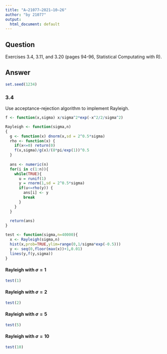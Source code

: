```yaml
---
title: "A—21077—2021—10—26"
author: "by 21077"
output:
  html_document: default
---
```


## Question
Exercises 3.4, 3.11, and 3.20 (pages 94-96, Statistical Computating with R).

## Answer
```r
set.seed(1234)
```

### 3.4

Use acceptance-rejection algorithm to implement Rayleigh.

```r
f <- function(x,sigma) x/sigma^2*exp(-x^2/2/sigma^2)

Rayleigh <- function(sigma,n)
{
  g <- function(x) dnorm(x,sd = 2^0.5*sigma)
  rho <- function(x) {
    if(x<=0) return(0)
    f(x,sigma)/g(x)/(8*pi/exp(1))^0.5
  }
  
  ans <- numeric(n)
  for(i in c(1:n)){
    while(TRUE){
      u = runif(1)
      y = rnorm(1,sd = 2^0.5*sigma)
      if(u<=rho(y)) {
        ans[i] <- y
        break
      }
    }
  }
  
  return(ans)  
}

```

```r
test <- function(sigma,n=40000){
  x <- Rayleigh(sigma,n)
  hist(x,prob=TRUE,ylim=range(0,1/sigma*exp(-0.5)))
  y <- seq(0,floor(max(x))+1,0.01)
  lines(y,f(y,sigma))
}
```

#### Rayleigh with $\sigma=1$
```r
test(1)
```

#### Rayleigh with $\sigma=2$
```r
test(2)
```

#### Rayleigh with $\sigma=5$
```r
test(5)
```

#### Rayleigh with $\sigma=10$
```r
test(10)
```


 